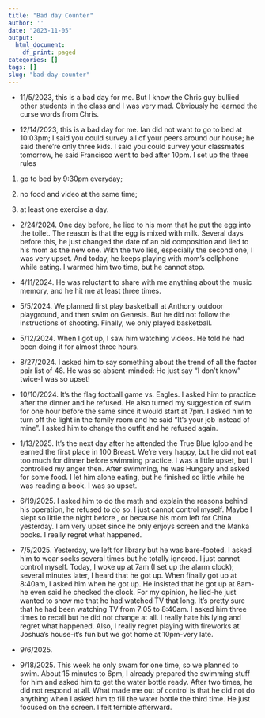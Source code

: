 ```yaml
---
title: "Bad day Counter"
author: ''
date: "2023-11-05"
output:
  html_document:
    df_print: paged
categories: []
tags: []
slug: "bad-day-counter"
---
```


- 11/5/2023, this is a bad day for me. But I know the Chris guy bullied other students in the class and I was very mad. Obviously he learned the curse words from Chris.

- 12/14/2023, this is a bad day for me. Ian did not want to go to bed at 10:03pm; I said you could survey all of your peers around our house; he said there're only three kids. I said you could survey your classmates tomorrow, he said Francisco went to bed after 10pm. I set up the three rules

1. go to bed by 9:30pm everyday;

2. no food and video at the same time;

3. at least one exercise a day.

- 2/24/2024. One day before, he lied to his mom that he put the egg into the toilet. The reason is that the egg is mixed with milk. Several days before this, he just changed the date of an old composition and lied to his mom as the new one. With the two lies, especially the second one, I was very upset. And today, he keeps playing with mom's cellphone while eating. I warmed him two time, but he cannot stop.

- 4/11/2024. He was reluctant to share with me anything about the music memory, and he hit me at least three times.

- 5/5/2024. We planned first play basketball at Anthony outdoor playground, and then swim on Genesis. But he did not follow the instructions of shooting. Finally, we only played basketball.

- 5/12/2024. When I got up, I saw him watching videos. He told he had been doing it for almost three hours.

- 8/27/2024. I asked him to say something about the trend of all the factor pair list of 48. He was so absent-minded: He just say "I don't know" twice-I was so upset!

- 10/10/2024. It's the flag football game vs. Eagles. I asked him to practice after the dinner and he refused. He also turned my suggestion of swim for one hour before the same since it would start at 7pm. I asked him to turn off the light in the family room and he said "It's your job instead of mine". I asked him to change the outfit and he refused again.

- 1/13/2025. It's the next day after he attended the True Blue Igloo and he earned the first place in 100 Breast. We're very happy, but he did not eat too much for dinner before swimming practice. I was a little upset, but I controlled my anger then. After swimming, he was Hungary and asked for some food. I let him alone eating, but he finished so little while he was reading a book. I was so upset.

- 6/19/2025. I asked him to do the math and explain the reasons behind his operation, he refused to do so. I just cannot control myself. Maybe I slept so little the night before
, or because his mom left for China yesterday. I am very upset since he only enjoys screen and the Manka books. I really regret what happened.

- 7/5/2025. Yesterday, we left for library but he was bare-footed. I asked him to wear socks several times but he totally ignored. I just cannot control myself. Today, I woke up at 7am (I set up the alarm clock); several minutes later, I heard that he got up. When finally got up at 8:40am, I asked him when he got up. He insisted that he got up at 8am-he even said he checked the clock. For my opinion, he lied-he just wanted to show me that he had watched TV that long. It's pretty sure that he had been watching TV from 7:05 to 8:40am. I asked him three times to recall but he did not change at all. I really hate his lying and regret what happened. Also, I really regret playing with fireworks at Joshua's house-it's fun but we got home at 10pm-very late.


- 9/6/2025.

- 9/18/2025. This week he only swam for one time, so we planned to swim. About 15 minutes to 6pm, I already prepared the swimming stuff for him and asked him to get the water bottle ready. After two times, he did not respond at all. What made me out of control is that he did not do anything when I asked him to fill the water bottle the third time. He just focused on the screen. I felt terrible afterward.